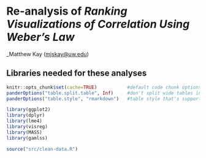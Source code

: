 # Re-analysis of _Ranking Visualizations of Correlation Using Weber's Law_

_Matthew Kay ([mjskay@uw.edu](mailto:mjskay@uw.edu))

## Libraries needed for these analyses

```r
knitr::opts_chunk$set(cache=TRUE)           #default code chunk options
panderOptions("table.split.table", Inf)     #don't split wide tables in output
panderOptions("table.style", "rmarkdown")   #table style that's supported by github
```

```r
library(ggplot2)
library(dplyr)
library(lme4)
library(visreg)
library(MASS)
library(gamlss)
```

```r
source("src/clean-data.R")
```


